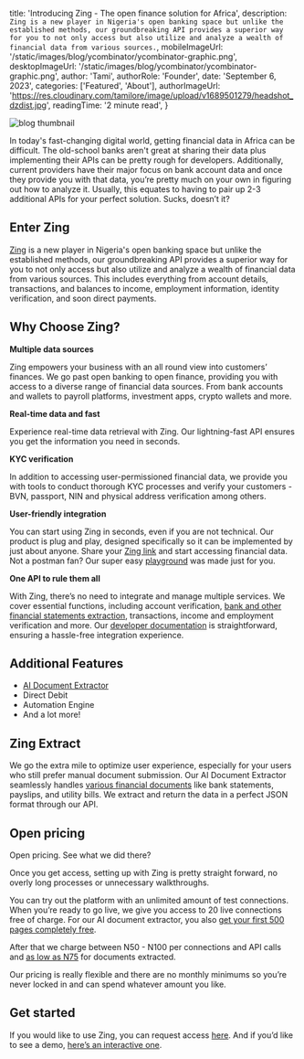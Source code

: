 
  title: 'Introducing Zing - The open finance solution for Africa',
  description: `Zing is a new player in Nigeria's open banking space but unlike the established methods, our groundbreaking API provides a superior way for you to not only access but also utilize and analyze a wealth of financial data from various sources.`,
  mobileImageUrl: '/static/images/blog/ycombinator/ycombinator-graphic.png',
  desktopImageUrl: '/static/images/blog/ycombinator/ycombinator-graphic.png',
  author: 'Tami',
  authorRole: 'Founder',
  date: 'September 6, 2023',
  categories: ['Featured', 'About'],
  authorImageUrl: 'https://res.cloudinary.com/tamilore/image/upload/v1689501279/headshot_dzdist.jpg',
  readingTime: '2 minute read',
}


<img
  src="/static/images/blog/ycombinator/ycombinator-graphic.png"
  alt="blog thumbnail"
  className="w-full rounded-md"
/>

In today's fast-changing digital world, getting financial data in Africa can be difficult. The old-school banks aren't great at sharing their data plus implementing their APIs can be pretty rough for developers. Additionally, current providers have their major focus on bank account data and once they provide you with that data, you’re pretty much on your own in figuring out how to analyze it. Usually, this equates to having to pair up 2-3 additional APIs for your perfect solution. Sucks, doesn’t it?

## **Enter Zing**

[Zing](https://www.zingfi.co/) is a new player in Nigeria's open banking space but unlike the established methods, our groundbreaking API provides a superior way for you to not only access but also utilize and analyze a wealth of financial data from various sources. This includes everything from account details, transactions, and balances to income, employment information, identity verification, and soon direct payments.

## **Why Choose Zing?**

**Multiple data sources**

Zing empowers your business with an all round view into customers’ finances. We go past open banking to open finance, providing you with access to a diverse range of financial data sources. From bank accounts and wallets to payroll platforms, investment apps, crypto wallets and more.

**Real-time data and fast**

Experience real-time data retrieval with Zing. Our lightning-fast API ensures you get the information you need in seconds.

**KYC verification**

In addition to accessing user-permissioned financial data, we provide you with tools to conduct thorough KYC processes and verify your customers - BVN, passport, NIN and physical address verification among others.

**User-friendly integration**

You can start using Zing in seconds, even if you are not technical. Our product is plug and play, designed specifically so it can be implemented by just about anyone. Share your [Zing link](https://console.zingfi.co/link) and start accessing financial data. Not a postman fan? Our super easy [playground](https://console.zingfi.co/playground) was made just for you.

**One API to rule them all**

With Zing, there’s no need to integrate and manage multiple services. We cover essential functions, including account verification, [bank and other financial statements extraction](https://docs.zingfi.co/zing-extract/overview), transactions, income and employment verification and more. Our [developer documentation](https://docs.zingfi.co/getting-started/introduction) is straightforward, ensuring a hassle-free integration experience.

## **Additional Features**

- [AI Document Extractor](#zing-extract)
- Direct Debit
- Automation Engine
- And a lot more!

<div id="zing-extract">

## Zing Extract

</div>


We go the extra mile to optimize user experience, especially for your users who still prefer manual document submission. Our AI Document Extractor seamlessly handles [various financial documents](https://docs.zingfi.co/zing-extract/documents) like bank statements, payslips, and utility bills. We extract and return the data in a perfect JSON format through our API.

## Open pricing

Open pricing. See what we did there?

Once you get access, setting up with Zing is pretty straight forward, no overly long processes or unnecessary walkthroughs.

You can try out the platform with an unlimited amount of test connections. When you’re ready to go live, we give you access to 20 live connections free of charge. For our AI document extractor, you also [get your first 500 pages completely free](https://tally.so/r/mKpkWV).

After that we charge between N50 - N100 per connections and API calls and [as low as N75](https://docs.zingfi.co/zing-extract/pricing) for documents extracted.

Our pricing is really flexible and there are no monthly minimums so you’re never locked in and can spend whatever amount you like.

## **Get started**

If you would like to use Zing, you can request access [here](https://tally.so/r/mKpkWV). And if you’d like to see a demo, [here’s an interactive one](https://app.arcade.software/share/SoVI9wXSbuKPg74etJsp).